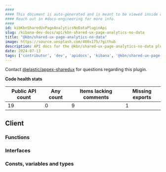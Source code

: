 ```yaml
---
####
#### This document is auto-generated and is meant to be viewed inside our experimental, new docs system.
#### Reach out in #docs-engineering for more info.
####
id: kibKbnSharedUxPageAnalyticsNoDataPluginApi
slug: /kibana-dev-docs/api/kbn-shared-ux-page-analytics-no-data
title: "@kbn/shared-ux-page-analytics-no-data"
image: https://source.unsplash.com/400x175/?github
description: API docs for the @kbn/shared-ux-page-analytics-no-data plugin
date: 2024-07-13
tags: ['contributor', 'dev', 'apidocs', 'kibana', '@kbn/shared-ux-page-analytics-no-data']
---
```




Contact [@elastic/appex-sharedux](https://github.com/orgs/elastic/teams/appex-sharedux) for questions regarding this plugin.

**Code health stats**

| Public API count  | Any count | Items lacking comments | Missing exports |
|-------------------|-----------|------------------------|-----------------|
| 19 | 0 | 9 | 1 |

## Client

### Functions
<DocDefinitionList data={kbnSharedUxPageAnalyticsNoDataObj.client.functions}/>

### Interfaces
<DocDefinitionList data={kbnSharedUxPageAnalyticsNoDataObj.client.interfaces}/>

### Consts, variables and types
<DocDefinitionList data={kbnSharedUxPageAnalyticsNoDataObj.client.misc}/>

